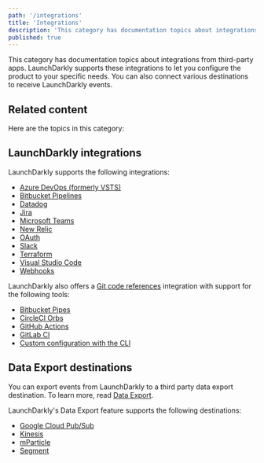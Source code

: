 ```yaml
---
path: '/integrations'
title: 'Integrations'
description: 'This category has documentation topics about integrations from third-party apps. You can also connect various destinations to receive LaunchDarkly events.'
published: true
---
```


This category has documentation topics about integrations from third-party apps. LaunchDarkly supports these integrations to let you configure the product to your specific needs. You can also connect various destinations to receive LaunchDarkly events.

## Related content

Here are the topics in this category:

## LaunchDarkly integrations

LaunchDarkly supports the following integrations:

- [Azure DevOps (formerly VSTS)](/integrations/azure-devops) 
- [Bitbucket Pipelines](/integrations/bitbucket-pipelines) 
- [Datadog](/integrations/datadog)
- [Jira](/integrations/jira) 
- [Microsoft Teams](/integrations/microsoft-teams) 
- [New Relic](/integrations/new-relic)
- [OAuth](/integrations/oauth)
- [Slack](/integrations/slack) 
- [Terraform](/integrations/terraform) 
- [Visual Studio Code](/integrations/vscode) 
- [Webhooks](/integrations/webhooks) 


LaunchDarkly also offers a [Git code references](/integrations/git-code-references) integration with support for the following tools:

- [Bitbucket Pipes](/integrations/git-code-references/bitbucket-pipes)
- [CircleCI Orbs](/integrations/git-code-references/circleci-orbs)
- [GitHub Actions](/integrations/git-code-references/github-actions)
- [GitLab CI](/integrations/git-code-references/gitlab-ci)
- [Custom configuration with the CLI](/integrations/git-code-references/custom-config)

## Data Export destinations

You can export events from LaunchDarkly to a third party data export destination. To learn more, read [Data Export](/integrations/data-export).

LaunchDarkly's Data Export feature supports the following destinations:

- [Google Cloud Pub/Sub](/integrations/data-export/google-pubsub)
- [Kinesis](/integrations/data-export/kinesis) 
- [mParticle](/integrations/data-export/mparticle) 
- [Segment](/integrations/data-export/segment) 

